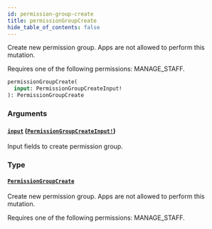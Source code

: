 ```yaml
---
id: permission-group-create
title: permissionGroupCreate
hide_table_of_contents: false
---
```


Create new permission group. Apps are not allowed to perform this mutation.

Requires one of the following permissions: MANAGE_STAFF.

```graphql
permissionGroupCreate(
  input: PermissionGroupCreateInput!
): PermissionGroupCreate
```

### Arguments

#### [`input`](#) ([`PermissionGroupCreateInput!`](../../../developer/api-reference/inputs/permission-group-create-input))

Input fields to create permission group.

### Type

#### [`PermissionGroupCreate`](../../../developer/api-reference/objects/permission-group-create)

Create new permission group. Apps are not allowed to perform this mutation.

Requires one of the following permissions: MANAGE_STAFF.
